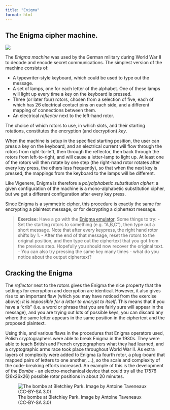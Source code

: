 ```yaml
---
title: "Enigma"
format: html
---
```


## The Enigma cipher machine.

![](images/Enigma-Machine.jpeg)

The *Enigma machine* was used by the German military during World War II to decode and encode secret communications.  The simplest version of the machine consists of:

  - A typewriter-style keyboard, which could be used to type out the message.
  - A set of lamps, one for each letter of the alphabet.  One of these lamps will light up every time a key on the keyboard is pressed.
  - Three (or later four) rotors, chosen from a selection of five, each of which has 26 electrical contact pins on each side, and a different mapping of connections between them.
  - An electrical *reflector* next to the left-hand rotor.

The choice of which rotors to use, in which slots, and their starting rotations, constitutes the encryption (and decryption) *key*.

When the machine is setup in the specified starting position, the user can press a key on the keyboard, and an electrical current will flow through the rotors from right-to-left, then through the reflector, then back through the rotors from left-to-right, and will cause a letter-lamp to light up.  At least one of the rotors will then rotate by one step (the right-hand rotor rotates after every key press, the others less frequently), so that when the next key is pressed, the mappings from the keyboard to the lamps will be different.

Like Vigenere, Enigma is therefore a *polyalphabetic substitution cipher*: a given configuration of the machine is a mono-alphabetic substitution cipher, but we get a different configuration after every key press.

Since Enigma is a symmetric cipher, this procedure is exactly the same for encrypting a plaintext message, or for decrypting a ciphertext message.

> **Exercise:**  Have a go with the [Enigma emulator](https://www.101computing.net/enigma-machine-emulator/).   Some things to try:
 - Set the starting rotors to something (e.g. "A,B,C"), then type out a short message.  Note that after every keypress, the right hand rotor shifts by 1.
 - After the end of that message, reset the rotors to the original position, and then type out the ciphertext that you got from the previous step.  Hopefully you should now recover the original text.
 - You can also try pressing the same key many times - what do you notice about the output ciphertext?


## Cracking the Enigma

The *reflector* next to the rotors gives the Enigma the nice property that the settings for encryption and decryption are identical.   However, it also gives rise to an important flaw (which you may have noticed from the exercise above): *it is impossible for a letter to encrypt to itself*.  This means that if you have a "crib" (i.e. a word or phrase that you are fairly sure will appear in the message), and you are trying out lots of possible keys, you can discard any where the same letter appears in the same position in the ciphertext and the proposed plaintext.

Using this, and various flaws in the procedures that Enigma operators used, Polish cryptographers were able to break Enigma in the 1930s.  They were able to teach British and French cryptographers what they had learned, and a cryptographic arms race took place throughout World War II.   As extra layers of complexity were added to Enigma (a fourth rotor, a plug-board that mapped pairs of letters to one another, ...), so the scale and complexity of the code-breaking efforts increased.  An example of this is the development of the *Bombe* - an electro-mechanical device that could try all the 17576 (26x26x26) possible rotor positions in about 20 minutes.

![The bombe at Bletchley Park.  Image by Antoine Taveneaux (CC-BY-SA 3.0)](images/BletchleyParkBombe.jpg)